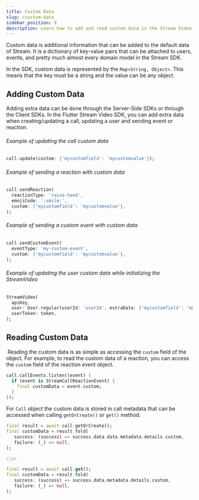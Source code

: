```yaml
---
title: Custom Data
slug: /custom-data
sidebar_position: 9
description: Learn how to add and read custom data in the Stream Video Flutter SDK.
---
```


Custom data is additional information that can be added to the default data of Stream. It is a dictionary of key-value pairs that can be attached to users, events, and pretty much almost every domain model in the Stream SDK.

In the SDK, custom data is represented by the `Map<String, Object>`. This means that the key must be a string and the value can be any object.

## Adding Custom Data

Adding extra data can be done through the Server-Side SDKs or through the Client SDKs. In the Flutter Stream Video SDK, you can add extra data when creating/updating a call, updating a user and sending event or reaction.

###### Example of updating the call custom data

```dart
call.update(custom: {'mycustomfield': 'mycustomvalue'});
```

###### Example of sending a reaction with custom data

```dart
call.sendReaction(
  reactionType: 'raise-hand',
  emojiCode: ':smile:',
  custom: {'mycustomfield': 'mycustomvalue'},
);
```

###### Example of sending a custom event with custom data

```dart
call.sendCustomEvent(
  eventType: 'my-custom-event',
  custom: {'mycustomfield': 'mycustomvalue'},
);
```

###### Example of updating the user custom data while initializing the StreamVideo

```dart
StreamVideo(
  apiKey,
  user: User.regular(userId: 'userId', extraData: {'mycustomfield': 'mycustomvalue'}),
  userToken: token,
);
```

## Reading Custom Data
​
Reading the custom data is as simple as accessing the `custom` field of the object. For example, to read the custom data of a reaction, you can access the `custom` field of the reaction event object.

```dart
call.callEvents.listen((event) {
  if (event is StreamCallReactionEvent) {
    final customData = event.custom;
  }
});
```

For `Call` object the custom data is stored in call metadata that can be accessed when calling `getOrCreate()` or `get()` method.

```dart
final result = await call.getOrCreate();
final customData = result.fold(
   success: (success) => success.data.data.metadata.details.custom,
   failure: (_) => null,
);

//or

final result = await call.get();
final customData = result.fold(
   success: (success) => success.data.metadata.details.custom,
   failure: (_) => null,
);
```